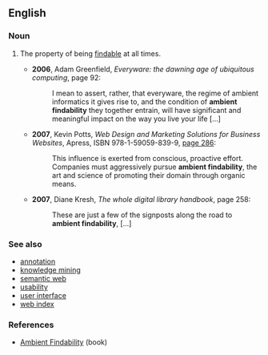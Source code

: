 ==English==

===Noun===
{{en-noun|head=[[ambient]] [[findability]]|ambient findabilities}}

# {{information science|Internet}} The property of being [[findable]] at all times.
#* '''2006''', Adam Greenfield, ''Everyware: the dawning age of ubiquitous computing'', page 92:
#*: I mean to assert, rather, that everyware, the regime of ambient informatics it gives rise to, and the condition of '''ambient findability''' they together entrain, will have significant and meaningful impact on the way you live your life [...]
#* '''2007''', Kevin Potts, ''Web Design and Marketing Solutions for Business Websites'', Apress, ISBN 978-1-59059-839-9, [http://books.google.com/books?id=mNZtuAA8Nx4C&pg=PA286&dq=ambient-findability page 286]:
#*: This influence is exerted from conscious, proactive effort. Companies must aggressively pursue '''ambient findability''', the art and science of promoting their domain through organic means.
#* '''2007''', Diane Kresh, ''The whole digital library handbook'', page 258:
#*: These are just a few of the signposts along the road to '''ambient findability''', [...]

===See also===
* [[annotation]]
* [[knowledge mining]]
* [[semantic web]]
* [[usability]]
* [[user interface]]
* [[web index]]

===References===
* [http://www.oreilly.com/catalog/ambient/ Ambient Findability] (book)